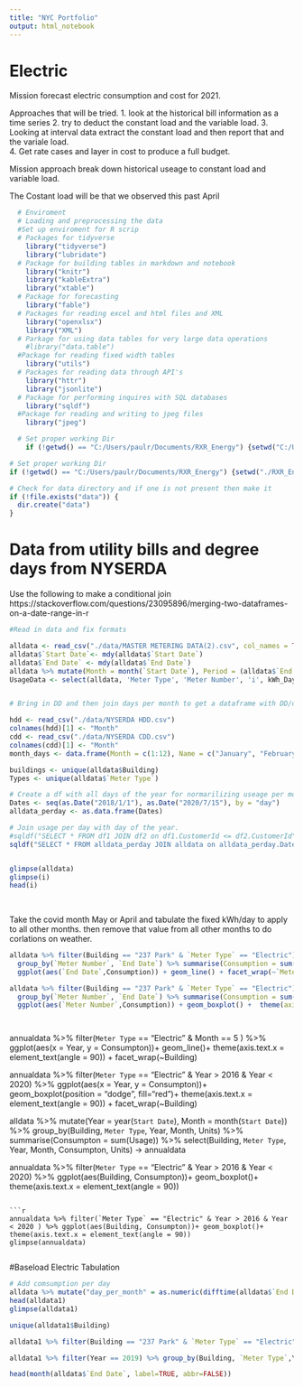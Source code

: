 ```yaml
---
title: "NYC Portfolio"
output: html_notebook
---
```


# Electric   
Mission forecast electric consumption and cost for 2021. 

Approaches that will be tried. 
1. look at the historical bill information as a time series
2. try to deduct the constant load and the variable load. 
3. Looking at interval data extract the constant load and then report that and the variale load.  
4. Get rate cases and layer in cost to produce a full budget. 

Mission approach break down historical useage to constant load and variable load. 


The Costant load will be that we observed this past April 

```r
  # Enviroment 
  # Loading and preprocessing the data
  #Set up enviroment for R scrip  
  # Packages for tidyverse 
    library("tidyverse")
    library("lubridate")
  # Package for building tables in markdown and notebook 
    library("knitr")
    library("kableExtra") 
    library("xtable")
  # Package for forecasting
    library("fable")
  # Packages for reading excel and html files and XML
    library("openxlsx")
    library("XML")
  # Parkage for using data tables for very large data operations
    #library("data.table")
  #Package for reading fixed width tables
    library("utils")
  # Packages for reading data through API's 
    library("httr")
    library("jsonlite")
  # Package for performing inquires with SQL databases 
    library("sqldf")
  #Package for reading and writing to jpeg files
    library("jpeg")

  # Set proper working Dir 
    if (!getwd() == "C:/Users/paulr/Documents/RXR_Energy") {setwd("C:/Users/paulr/Documents/RXR_Energy")}

# Set proper working Dir
if (!getwd() == "C:/Users/paulr/Documents/RXR_Energy") {setwd("./RXR_Energy")}

# Check for data directory and if one is not present then make it
if (!file.exists("data")) {
  dir.create("data")
}

```

# Data from utility bills and degree days from NYSERDA 
Use the following to make a conditional join https://stackoverflow.com/questions/23095896/merging-two-dataframes-on-a-date-range-in-r



```r
#Read in data and fix formats

alldata <- read_csv("./data/MASTER METERING DATA(2).csv", col_names = TRUE, col_types = "cccccddcd")
alldata$`Start Date`<- mdy(alldata$`Start Date`)
alldata$`End Date` <- mdy(alldata$`End Date`)
alldata %>% mutate(Month = month(`Start Date`), Period = (alldata$`End Date`- alldata$`Start Date`)) %>% mutate(i = interval(ymd(`Start Date`), ymd(`End Date`)), kWh_Day = Usage /as.numeric(Period)) -> alldata
UsageData <- select(alldata, 'Meter Type', 'Meter Number', 'i', kWh_Day)


# Bring in DD and then join days per month to get a dataframe with DD/day to then combine with the main alldata

hdd <- read_csv("./data/NYSERDA HDD.csv")
colnames(hdd)[1] <- "Month"
cdd <- read_csv("./data/NYSERDA CDD.csv")
colnames(cdd)[1] <- "Month"
month_days <- data.frame(Month = c(1:12), Name = c("January", "February", "March", "April", "May", "June", "July", "August", "September", "October", "November", "December"), days = c(31, 28, 31, 30, 31, 30, 31, 31, 30, 31, 30, 31))

buildings <- unique(alldata$Building)
Types <- unique(alldata$`Meter Type`)

# Create a df with all days of the year for normarilizing useage per month. 
Dates <- seq(as.Date("2018/1/1"), as.Date("2020/7/15"), by = "day")
alldata_perday <- as.data.frame(Dates)

# Join usage per day with day of the year. 
#sqldf("SELECT * FROM df1 JOIN df2 on df1.CustomerId <= df2.CustomerId")
sqldf("SELECT * FROM alldata_perday JOIN alldata on alldata_perday.Dates <= alldata.`End Date`")


glimpse(alldata)
glimpse(i)
head(i)
     
     
```
Take the covid month May or April and tabulate the fixed kWh/day to apply to all other months. then remove that value from all other months to do corlations on weather. 

```r

alldata %>% filter(Building == "237 Park" & `Meter Type` == "Electric")%>% 
  group_by(`Meter Number`, `End Date`) %>% summarise(Consumption = sum(Usage)) %>%
  ggplot(aes(`End Date`,Consumption)) + geom_line() + facet_wrap(~`Meter Number`)

alldata %>% filter(Building == "237 Park" & `Meter Type` == "Electric")%>% 
  group_by(`Meter Number`, `End Date`) %>% summarise(Consumption = sum(Usage)) %>%
  ggplot(aes(`Meter Number`,Consumption)) + geom_boxplot() +  theme(axis.text.x = element_text(angle = 90))




```



annualdata %>% filter(`Meter Type` == "Electric" & Month == 5 ) %>% ggplot(aes(x = Year, y = Consumpton))+ geom_line()+ theme(axis.text.x = element_text(angle = 90)) + facet_wrap(~Building)

annualdata %>% filter(`Meter Type` == "Electric" & Year > 2016 & Year < 2020) %>% ggplot(aes(x = Year, y = Consumpton))+ geom_boxplot(position = "dodge", fill="red")+ theme(axis.text.x = element_text(angle = 90)) + facet_wrap(~Building)

alldata %>% mutate(Year = year(`Start Date`), Month = month(`Start Date`)) %>% group_by(Building, `Meter Type`, Year, Month, Units) %>% summarise(Consumpton = sum(Usage)) %>% select(Building, `Meter Type`, Year, Month, Consumpton, Units) -> annualdata

annualdata %>% filter(`Meter Type` == "Electric" & Year > 2016 & Year < 2020) %>% ggplot(aes(Building, Consumpton))+ geom_boxplot()+ theme(axis.text.x = element_text(angle = 90))
```

```r
annualdata %>% filter(`Meter Type` == "Electric" & Year > 2016 & Year < 2020 ) %>% ggplot(aes(Building, Consumpton))+ geom_boxplot()+ theme(axis.text.x = element_text(angle = 90))
glimpse(annualdata)


```

#Baseload Electric Tabulation
```r
# Add comsumption per day 
alldata %>% mutate("day_per_month" = as.numeric(difftime(alldata$`End Date`,alldata$`Start Date`, units = "days")), Cosum_per_day = as.numeric(Usage/day_per_month), "Month" = month(`End Date`, label=TRUE, abbr=FALSE)) %>% mutate( period = ymd(paste(year(alldata1$`End Date`[2]), month(alldata1$`End Date`[2]), 1, sep='-'))) -> alldata1
head(alldata1)
glimpse(alldata1)

unique(alldata1$Building)

alldata1 %>% filter(Building == "237 Park" & `Meter Type` == "Electric")  %>% ggplot(aes(Month, y = Usage, ))+geom_col() 

alldata1 %>% filter(Year == 2019) %>% group_by(Building, `Meter Type`,Year, Month) %>% summarise(Consumption = sum(Usage)) %>% ggplot(aes(Month ,Consumption/1000)) + geom_col() + facet_wrap(~Building)

head(month(alldata$`End Date`, label=TRUE, abbr=FALSE))




```



